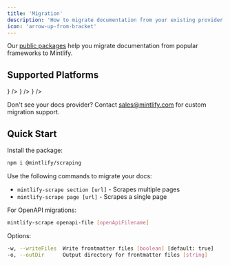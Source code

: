 ```yaml
---
title: 'Migration'
description: 'How to migrate documentation from your existing provider'
icon: 'arrow-up-from-bracket'
---
```


Our [public packages](https://www.npmjs.com/package/@mintlify/scraping) help you migrate documentation from popular frameworks to Mintlify.

## Supported Platforms
<CardGroup cols={2}>
  <Card title="Docusaurus" horizontal icon={<svg className="h-6 w-6" viewBox="0 -19 256 256" xmlns="http://www.w3.org/2000/svg"><path d="M26.2564103,191.671795 C16.5441641,191.671795 8.0830359,186.385067 3.54067692,178.54359 C1.30231795,182.408533 0,186.883938 0,191.671795 C0,206.17321 11.7549949,217.928205 26.2564103,217.928205 L52.5128205,217.928205 L52.5128205,191.671795 L26.2564103,191.671795 Z" fill="#3ECC5F"/></svg>} />
  <Card title="GitBook" horizontal icon={<svg className="h-6 w-6" viewBox="0 0 65 65" fill="none" xmlns="http://www.w3.org/2000/svg"><path d="M27.3964 34.2196C30.5255 36.0256 32.09 36.9286 33.8083 36.9301C35.5265 36.9316 37.0926 36.0314 40.2249 34.2308L60.1914 22.7535C61.0927 22.2354 61.6484 21.275 61.6484 20.2353C61.6484 19.1956 61.0927 18.2352 60.1914 17.7171L40.2177 6.23561C37.0888 4.43703 35.5243 3.53774 33.8078 3.53841C32.0912 3.53908 30.5275 4.43959 27.4 6.24061L10.2293 16.1287" fill="#4088ff"/></svg>} />
  <Card title="ReadMe" horizontal icon={<svg fill="#177fc4" className="h-6 w-6" viewBox="0 0 32 32" xmlns="http://www.w3.org/2000/svg"><path d="M29.35 4.361h-7.767c-2.672 0-4.994 1.85-5.578 4.461-0.589-2.611-2.906-4.461-5.578-4.461h-7.761c-1.472 0-2.667 1.194-2.667 2.667v13.656"/></svg>} />
</CardGroup>

Don't see your docs provider? Contact sales@mintlify.com for custom migration support.

## Quick Start

Install the package:
```bash
npm i @mintlify/scraping
```

Use the following commands to migrate your docs:
- `mintlify-scrape section [url]` - Scrapes multiple pages
- `mintlify-scrape page [url]` - Scrapes a single page

For OpenAPI migrations:
```bash
mintlify-scrape openapi-file [openApiFilename]
```

Options:
```bash
-w, --writeFiles  Write frontmatter files [boolean] [default: true]
-o, --outDir      Output directory for frontmatter files [string]
```